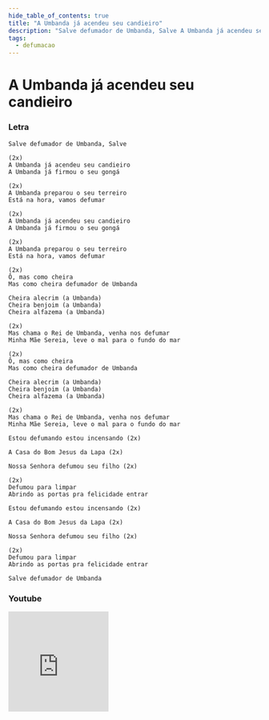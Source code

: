```yaml
---
hide_table_of_contents: true
title: "A Umbanda já acendeu seu candieiro"
description: "Salve defumador de Umbanda, Salve A Umbanda já acendeu seu candieiro A Umbanda já firmou o seu gongá A Umbanda preparou o seu terreiro Está na hora, vamos defumar A Umbanda já acendeu seu candieiro A Umbanda já firmou o seu gongá A Umbanda preparou o seu terreiro Está na hora, vamos defumar Ô, mas como cheira Mas como cheira defumador de Umbanda Cheira alecrim (a Umbanda) Cheira benjoim (a Umbanda) Cheira alfazema (a Umbanda) Mas chama o Rei de Umbanda, venha nos defumar Minha Mãe Sereia, leve o mal para o fundo do mar Ô, mas como cheira Mas como cheira defumador de Umbanda Cheira alecrim (a Umbanda) Cheira benjoim (a Umbanda) Cheira alfazema (a Umbanda) Mas chama o Rei de Umbanda, venha nos defumar Minha Mãe Sereia, leve o mal para o fundo do mar Estou defumando estou incensando A Casa do Bom Jesus da Lapa Nossa Senhora defumou seu filho Defumou para limpar Abrindo as portas pra felicidade entrar Estou defumando estou incensando A Casa do Bom Jesus da Lapa Nossa Senhora defumou seu filho Defumou para limpar Abrindo as portas pra felicidade entrar Salve defumador de Umbanda"
tags:
  - defumacao
---
```


# A Umbanda já acendeu seu candieiro

### Letra

```text
Salve defumador de Umbanda, Salve

(2x)
A Umbanda já acendeu seu candieiro
A Umbanda já firmou o seu gongá

(2x)
A Umbanda preparou o seu terreiro
Está na hora, vamos defumar

(2x)
A Umbanda já acendeu seu candieiro
A Umbanda já firmou o seu gongá

(2x)
A Umbanda preparou o seu terreiro
Está na hora, vamos defumar

(2x)
Ô, mas como cheira
Mas como cheira defumador de Umbanda

Cheira alecrim (a Umbanda)
Cheira benjoim (a Umbanda)
Cheira alfazema (a Umbanda)

(2x)
Mas chama o Rei de Umbanda, venha nos defumar
Minha Mãe Sereia, leve o mal para o fundo do mar

(2x)
Ô, mas como cheira
Mas como cheira defumador de Umbanda

Cheira alecrim (a Umbanda)
Cheira benjoim (a Umbanda)
Cheira alfazema (a Umbanda)

(2x)
Mas chama o Rei de Umbanda, venha nos defumar
Minha Mãe Sereia, leve o mal para o fundo do mar

Estou defumando estou incensando (2x)

A Casa do Bom Jesus da Lapa (2x)

Nossa Senhora defumou seu filho (2x)

(2x)
Defumou para limpar
Abrindo as portas pra felicidade entrar

Estou defumando estou incensando (2x)

A Casa do Bom Jesus da Lapa (2x)

Nossa Senhora defumou seu filho (2x)

(2x)
Defumou para limpar
Abrindo as portas pra felicidade entrar

Salve defumador de Umbanda
```

### Youtube

<iframe
  width="200"
  height="200"
  src="https://www.youtube.com/embed/RBM6FhGAL1k"
  title="YouTube video player"
  frameborder="0"
  allow="accelerometer; autoplay; clipboard-write; encrypted-media; gyroscope; picture-in-picture; web-share"
  referrerpolicy="strict-origin-when-cross-origin"
  allowfullscreen
></iframe>